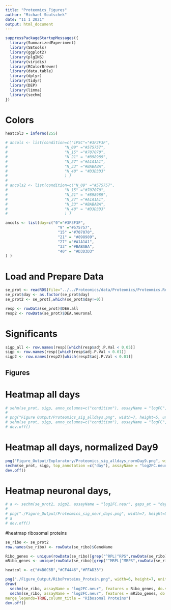 ```yaml
---
title: "Proteomics_Figures"
author: "Michael Soutschek"
date: "11 1 2021"
output: html_document
---
```



```r
suppressPackageStartupMessages({
  library(SummarizedExperiment)
  library(SEtools)
  library(ggplot2)
  library(plgINS)
  library(viridis)
  library(RColorBrewer)
  library(data.table)
  library(dplyr)
  library(tidyr)
  library(DEP)
  library(limma)
  library(sechm)
})
```

# Colors
```r
heatcol3 = inferno(255)

# ancols <- list(condition=c("iPSC"="#3F3F3F",
#                         "N_09" ="#575757",
#                         "N_15" ="#707070",
#                         "N_21" = "#898989",
#                         "N_27" ="#A1A1A1",
#                         "N_33" ="#BABABA",
#                         "N_40" = "#D3D3D3" 
#                         ) )
# 
# ancols2 <- list(condition=c("N_09" ="#575757",
#                         "N_15" ="#707070",
#                         "N_21" = "#898989",
#                         "N_27" ="#A1A1A1",
#                         "N_33" ="#BABABA",
#                         "N_40" = "#D3D3D3" 
#                         ) )

ancols <- list(day=c("0"="#3F3F3F",
                       "9" ="#575757",
                       "15" ="#707070",
                       "21" = "#898989",
                       "27" ="#A1A1A1",
                       "33" ="#BABABA",
                       "40" = "#D3D3D3" 
) )
```




# Load and Prepare Data
```r
se_prot <- readRDS(file="../../Proteomics/data/Proteomics/Proteomics.Reference.SE_DEA.rds")
se_prot$day <- as.factor(se_prot$day)
se_prot2 <- se_prot[,which(se_prot$day!=0)]

resp <- rowData(se_prot)$DEA.all
resp2 <- rowData(se_prot)$DEA.neuronal
```


# Significants
```r
sigp_all <- row.names(resp)[which(resp$adj.P.Val < 0.05)]
sigp <- row.names(resp)[which(resp$adj.P.Val < 0.01)]
sigp2 <- row.names(resp2)[which(resp2$adj.P.Val < 0.01)]
```



## Figures

# Heatmap all days
```r
# sehm(se_prot, sigp, anno_columns=c("condition"), assayName = "logFC", gaps_at = "condition", breaks=TRUE, show_rownames = FALSE, hmcols = heatcol3, anno_colors = ancols,annotation_names_col = FALSE)
# 
# png("Figure Output/Proteomics_sig_alldays.png", width=7, height=5, units="in", res=300)
# sehm(se_prot, sigp, anno_columns=c("condition"), assayName = "logFC", gaps_at = "condition", breaks=TRUE, show_rownames = FALSE, hmcols = heatcol3, anno_colors = ancols,annotation_names_col = FALSE)
# dev.off()
```

# Heatmap all days, normalized Day9
```r
png("Figure_Output/Exploratory/Proteomics_sig_alldays_normDay9.png", width=7, height=5, units="in", res=300)
sechm(se_prot, sigp, top_annotation =c("day"), assayName = "log2FC.neur", gaps_at = "day", breaks=TRUE, show_rownames = FALSE, hmcols = heatcol3, anno_colors = ancols, column_title = "Proteins", annocol_title_side=NA, name = "logFC", cluster_rows = TRUE)
dev.off()
```





# Heatmap neuronal days,
```r
# a <- sechm(se_prot2, sigp2, assayName = "log2FC.neur", gaps_at = "day", breaks=TRUE, show_rownames = FALSE, hmcols = heatcol3, anno_colors = ancols, top_annotation = c("day"), column_title = "proteins", annocol_title_side = NA)
# 
# png("./Figure_Output/Proteomics_sig_neur_days.png", width=7, height=5, units="in", res=300)
# a
# dev.off()
```


#heatmap ribosomal proteins
```r
se_ribo <- se_prot2
row.names(se_ribo) <- rowData(se_ribo)$GeneName

Ribo_genes <- unique(rowData(se_ribo)[grep("^RPL|^RPS",rowData(se_ribo)$GeneName),]$GeneName)
mRibo_genes <- unique(rowData(se_ribo)[grep("^MRPL|^MRPS",rowData(se_ribo)$GeneName),]$GeneName)

heatcol <- c("#4B0C6B","#CF4446","#FFAD33")

png("./Figure_Output/RiboProteins_Protein.png", width=6, height=7, units="in", res=300)
draw(
  sechm(se_ribo, assayName = "log2FC.neur", features = Ribo_genes, do.scale = TRUE, top_annotation = "day", hmcols = heatcol,anno_colors = ancols, row_title="nuclear",heatmap_legend_param = list(title = "scaled\nexpression"), annocol_title_side=NA) %v% 
  sechm(se_ribo, assayName = "log2FC.neur", features = mRibo_genes, do.scale = TRUE, top_annotation = "day", hmcols = heatcol,anno_colors = ancols, row_title="mitochondrial", show_rownames = FALSE,heatmap_legend_param = list(title = "scaled logFC"),annocol_title_side=NA),
merge_legends=TRUE,column_title = "Ribosomal Proteins")
dev.off()
```










